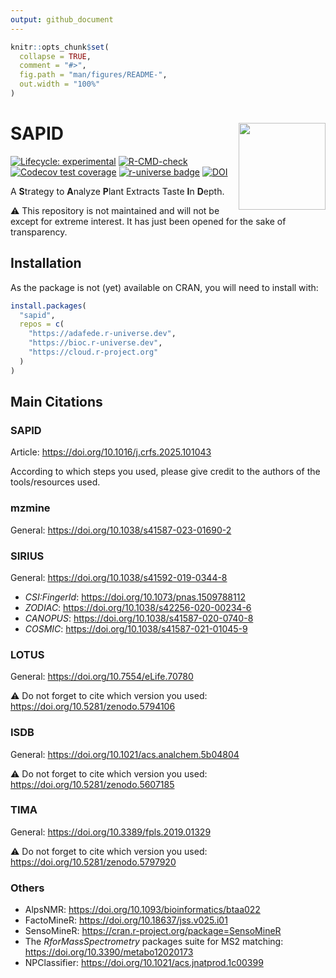 ```yaml
---
output: github_document
---
```


<!-- README.md is generated from README.qmd. Please edit that file -->

```r
knitr::opts_chunk$set(
  collapse = TRUE,
  comment = "#>",
  fig.path = "man/figures/README-",
  out.width = "100%"
)
```

# SAPID <img src='https://raw.githubusercontent.com/adafede/sapid/main/man/figures/logo.svg' align="right" height="139" />

<!-- badges: start -->
[![Lifecycle: experimental](https://img.shields.io/badge/lifecycle-experimental-orange.svg)](https://lifecycle.r-lib.org/articles/stages.html#experimental)
[![R-CMD-check](https://github.com/adafede/sapid/actions/workflows/R-CMD-check.yaml/badge.svg)](https://github.com/adafede/sapid/actions/workflows/R-CMD-check.yaml)
[![Codecov test coverage](https://codecov.io/gh/adafede/sapid/graph/badge.svg)](https://app.codecov.io/gh/adafede/sapid)
[![r-universe badge](https://adafede.r-universe.dev/sapid/badges/version?&color=blue&style=classic)](https://adafede.r-universe.dev/sapid)
[![DOI](https://zenodo.org/badge/DOI/10.5281/zenodo.14616395.svg)](https://doi.org/10.5281/zenodo.14616395)
<!-- badges: end -->

A **S**trategy to **A**nalyze **P**lant Extracts Taste **I**n **D**epth.

⚠️ This repository is not maintained and will not be except for extreme interest.
It has just been opened for the sake of transparency.

## Installation

As the package is not (yet) available on CRAN, you will need to install with:

``` r
install.packages(
  "sapid",
  repos = c(
    "https://adafede.r-universe.dev",
    "https://bioc.r-universe.dev",
    "https://cloud.r-project.org"
  )
)
```

## Main Citations

### SAPID

Article: <https://doi.org/10.1016/j.crfs.2025.101043>

According to which steps you used, please give credit to the authors of the tools/resources used.

### mzmine

General: <https://doi.org/10.1038/s41587-023-01690-2>

### SIRIUS

General: <https://doi.org/10.1038/s41592-019-0344-8>

- *CSI:FingerId*: <https://doi.org/10.1073/pnas.1509788112>
- *ZODIAC*: <https://doi.org/10.1038/s42256-020-00234-6>
- *CANOPUS*: <https://doi.org/10.1038/s41587-020-0740-8>
- *COSMIC*: <https://doi.org/10.1038/s41587-021-01045-9>

### LOTUS

General: <https://doi.org/10.7554/eLife.70780>

⚠️ Do not forget to cite which version you used: <https://doi.org/10.5281/zenodo.5794106>

### ISDB

General: <https://doi.org/10.1021/acs.analchem.5b04804>

⚠️ Do not forget to cite which version you used: <https://doi.org/10.5281/zenodo.5607185>

### TIMA

General: <https://doi.org/10.3389/fpls.2019.01329>

⚠️ Do not forget to cite which version you used: <https://doi.org/10.5281/zenodo.5797920>

### Others

- AlpsNMR: <https://doi.org/10.1093/bioinformatics/btaa022>
- FactoMineR: <https://doi.org/10.18637/jss.v025.i01>
- SensoMineR: <https://cran.r-project.org/package=SensoMineR>
- The *RforMassSpectrometry* packages suite for MS2 matching: <https://doi.org/10.3390/metabo12020173>
- NPClassifier: <https://doi.org/10.1021/acs.jnatprod.1c00399>
